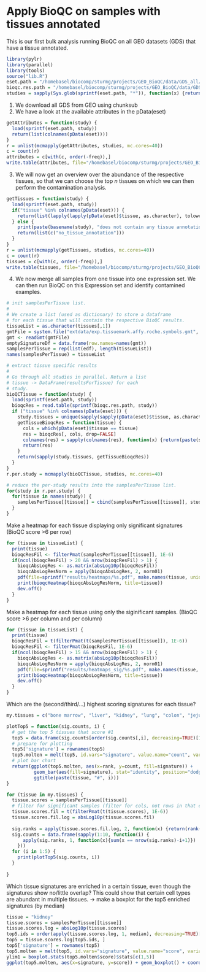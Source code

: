 Apply BioQC on samples with tissues annotated
=============================================

This is our first bulk analysis running BioQC on all GEO datasets (GDS) 
that have a tissue annotated. 

```r
library(pylr)
library(parallel)
library(tools)
source("lib.R")
eset.path = "/homebasel/biocomp/sturmg/projects/GEO_BioQC/data/GDS_all/%s.Rdata"
bioqc.res.path = "/homebasel/biocomp/sturmg/projects/GEO_BioQC/data/GDS_all/plots/%s_bioqc_res.tab"
studies = sapply(Sys.glob(sprintf(eset.path, "*")), function(x) {return (file_path_sans_ext(basename(x)))})
```

1. We download all GDS from GEO using chunksub
2. We have a look at the available attributes in the pData(eset)

```r
getAttributes = function(study) { 
  load(sprintf(eset.path, study))
  return(list(colnames(pData(eset))))
}
r = unlist(mcmapply(getAttributes, studies, mc.cores=40))
c = count(r)
attributes = c[with(c, order(-freq)),]
write.table(attributes, file="/homebasel/biocomp/sturmg/projects/GEO_BioQC/BioQC_GEO_analysis/results/geo_gds_attributes.tsv")
```

3. We will now get an overview over the abundance of the respective tissues, so that we can choose the top $n$ tissues on which we can then perform the contamination analysis. 

```r
getTissues = function(study) {
  load(sprintf(eset.path, study))
  if("tissue" %in% colnames(pData(eset))) {
    return(list(lapply(lapply(pData(eset)$tissue, as.character), tolower)))
  } else {
    print(paste(basename(study), "does not contain any tissue annotation. "))
    return(list(c("no_tissue_annotation")))
  }
}
r = unlist(mcmapply(getTissues, studies, mc.cores=40))
c = count(r)
tissues = c[with(c, order(-freq)),]
write.table(tissues, file="/homebasel/biocomp/sturmg/projects/GEO_BioQC/BioQC_GEO_analysis/results/geo_gds_tissues.tsv")
```

4. We now merge all samples from one tissue into one expression set.
We can then run BioQC on this Expression set and identify contamined examples. 

```r
# init samplesPerTissue list. 
#
# We create a list (used as dictionary) to store a dataframe 
# for each tissue that will contain the respective BioQC results. 
tissueList = as.character(tissues[,1])
gmtFile = system.file("extdata/exp.tissuemark.affy.roche.symbols.gmt", package="BioQC")
gmt <- readGmt(gmtFile)
emptySignatureDf = data.frame(row.names=names(gmt))
samplesPerTissue = rep(list(edf), length(tissueList))
names(samplesPerTissue) = tissueList

# extract tissue specific results
#
# Go through all studies in parallel. Return a list 
# tissue -> DataFrame(resultsForTissue) for each 
# study. 
bioQCTissue = function(study) {
  load(sprintf(eset.path, study))
  bioqcRes = read.table(sprintf(bioqc.res.path, study))
  if ("tissue" %in% colnames(pData(eset))) {
    study.tissues = unique(sapply(sapply(pData(eset)$tissue, as.character), tolower))
    getTissueBioqcRes = function(tissue) {
      cols = which(pData(eset)$tissue == tissue)
      res = bioqcRes[, cols, drop=FALSE]
      colnames(res) = sapply(colnames(res), function(x) {return(paste(study, x, sep="."))})
      return(res)
    }
    return(sapply(study.tissues, getTissueBioqcRes))
  } 
}
r.per.study = mcmapply(bioQCTissue, studies, mc.cores=40)

# reduce the per-study results into the samplesPerTissue list. 
for(study in r.per.study) {
  for(tissue in names(study)) {
    samplesPerTissue[[tissue]] = cbind(samplesPerTissue[[tissue]], study[[tissue]])
  }  
}
```


Make a heatmap for each tissue displaying only significant signatures (BioQC score >6 per row)
```r
for (tissue in tissueList) {
  print(tissue)
  bioqcResFil <- filterPmat(samplesPerTissue[[tissue]], 1E-6)
  if(ncol(bioqcResFil) > 20 && nrow(bioqcResFil) > 1) {  
    bioqcAbsLogRes <- as.matrix(absLog10p(bioqcResFil))
    bioqcAbsLogResNorm = apply(bioqcAbsLogRes, 2, norm01)
    pdf(file=sprintf("results/heatmaps/%s.pdf", make.names(tissue, unique=TRUE)), width=100, height=15)
    print(bioqcHeatmap(bioqcAbsLogResNorm, title=tissue))
    dev.off()
  }  
}

```

Make a heatmap for each tissue using only the siginificant samples. (BioQC score >6 per column and per column)
```r
for (tissue in tissueList) {
  print(tissue)
  bioqcResFil = t(filterPmat(t(samplesPerTissue[[tissue]]), 1E-6))
  bioqcResFil <- filterPmat(bioqcResFil, 1E-6)
  if(ncol(bioqcResFil) > 15 && nrow(bioqcResFil) > 1) {  
    bioqcAbsLogRes <- as.matrix(absLog10p(bioqcResFil))
    bioqcAbsLogResNorm = apply(bioqcAbsLogRes, 2, norm01)
    pdf(file=sprintf("results/heatmaps_sig/%s.pdf", make.names(tissue, unique=TRUE)), width=100, height=15)
    print(bioqcHeatmap(bioqcAbsLogResNorm, title=tissue))
    dev.off()
  }  
}

```

Which are the (second/third/...) highest scoring signatures for each tissue?
```r
my.tissues = c("bone marrow", "liver", "kidney", "lung", "colon", "jejunum")

plotTop5 = function(sig.counts, i) {
  # get the top 5 tissues that score #1
  top5 = data.frame(sig.counts[order(sig.counts[,i], decreasing=TRUE)[1:5], i, drop=FALSE])
  # prepare for plotting
  top5['signature'] = rownames(top5)
  top5.molten = melt(top5, id.vars="signature", value.name="count", variable.name="rank" )
  # plot bar chart 
  return(ggplot(top5.molten, aes(x=rank, y=count, fill=signature)) +
          geom_bar(aes(fill=signature), stat="identity", position="dodge") +
          ggtitle(paste(tissue, "#", i)))
}

for (tissue in my.tissues) {
  tissue.scores = samplesPerTissue[[tissue]]
  # filter for significant samples (filter for cols, not rows in that case)
  tissue.scores.fil = t(filterPmat(t(tissue.scores), 1E-6))
  tissue.scores.fil.log = absLog10p(tissue.scores.fil)
  
  sig.ranks = apply(tissue.scores.fil.log, 2, function(x) {return(rank(x, ties.method="first"))})
  sig.counts = data.frame(sapply(1:10, function(i) {
      apply(sig.ranks, 1, function(x){sum(x == nrow(sig.ranks)-i+1)})
    }))
  for (i in 1:5) {
    print(plotTop5(sig.counts, i))
  }
  
}

```

Which tissue signatures are enriched in a certain tissue, even though the signatures show no/little overlap? 
This could show that certain cell types are abundant in multiple tissues. 
-> make a boxplot for the top5 enriched signatures (by median)
```r
tissue = "kidney"
tissue.scores = samplesPerTissue[[tissue]]
tissue.scores.log = absLog10p(tissue.scores)
top5.ids = order(apply(tissue.scores.log, 1, median), decreasing=TRUE)[1:5]
top5 = tissue.scores.log[top5.ids, ]
top5['signature'] = rownames(top5)
top5.molten = melt(top5, id.vars="signature", value.name="score", variable.name="study")
ylim1 = boxplot.stats(top5.molten$score)$stats[c(1,5)]
ggplot(top5.molten, aes(x=signature, y=score)) + geom_boxplot() + coord_cartesian(ylim = ylim1*2)

```






